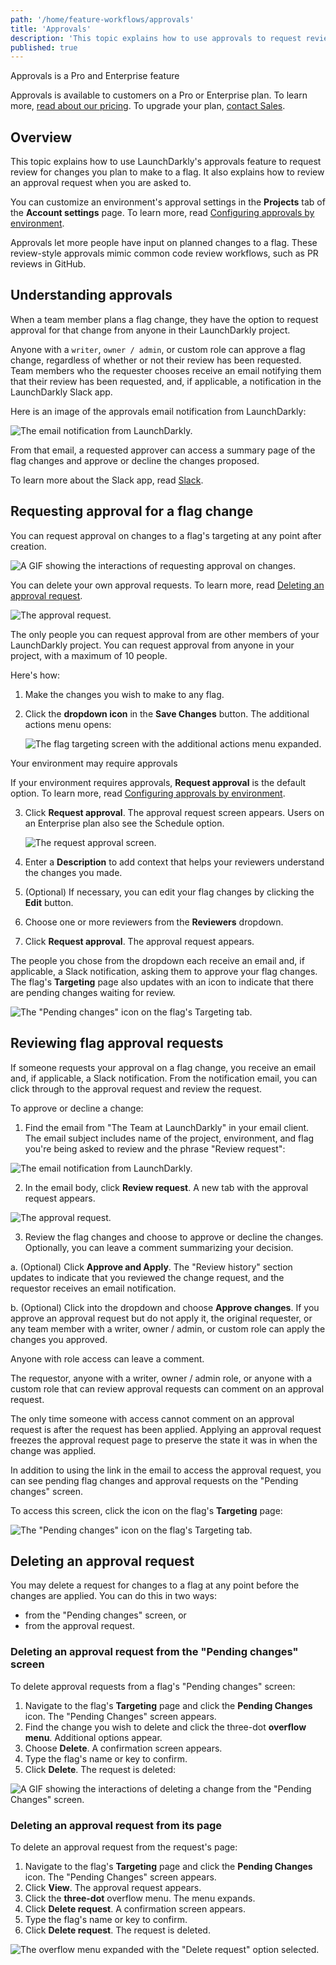 ```yaml
---
path: '/home/feature-workflows/approvals'
title: 'Approvals'
description: 'This topic explains how to use approvals to request review for changes and review pending changes to flags.'
published: true
---
```


<Callout intent="primary">
<CalloutTitle>Approvals is a Pro and Enterprise feature</CalloutTitle>
<CalloutDescription>

Approvals is available to customers on a Pro or Enterprise plan. To learn more, [read about our pricing](https://launchdarkly.com/pricing/). To upgrade your plan, [contact Sales](https://launchdarkly.com/contact-sales/).

</CalloutDescription>
</Callout>

## Overview

This topic explains how to use LaunchDarkly's approvals feature to request review for changes you plan to make to a flag. It also explains how to review an approval request when you are asked to.

You can customize an environment's approval settings in the **Projects** tab of the **Account settings** page. To learn more, read [Configuring approvals by environment](/home/managing-flags/feature-workflows/environment-approvals).

Approvals let more people have input on planned changes to a flag. These review-style approvals mimic common code review workflows, such as PR reviews in GitHub.

## Understanding approvals

When a team member plans a flag change, they have the option to request approval for that change from anyone in their LaunchDarkly project.

Anyone with a `writer`, `owner / admin`, or custom role can approve a flag change, regardless of whether or not their review has been requested. Team members who the requester chooses receive an email notifying them that their review has been requested, and, if applicable, a notification in the LaunchDarkly Slack app.

Here is an image of the approvals email notification from LaunchDarkly:

![The email notification from LaunchDarkly.](../../images/approvals-email.png)

From that email, a requested approver can access a summary page of the flag changes and approve or decline the changes proposed.

To learn more about the Slack app, read [Slack](/integrations/slack).

## Requesting approval for a flag change

You can request approval on changes to a flag's targeting at any point after creation.

![A GIF showing the interactions of requesting approval on changes.](../../images/approvals-requesting-approval.gif)

You can delete your own approval requests. To learn more, read [Deleting an approval request](#deleting-an-approval-request).

![The approval request.](../../images/approvals-approval-screen.png)

The only people you can request approval from are other members of your LaunchDarkly project. You can request approval from anyone in your project, with a maximum of 10 people.

Here's how:

1. Make the changes you wish to make to any flag.
2. Click the **dropdown icon** in the **Save Changes** button. The additional actions menu opens:

    ![The flag targeting screen with the additional actions menu expanded.](../../images/approvals-request-dropdown.png)

<Callout intent="info">
<CalloutTitle>Your environment may require approvals</CalloutTitle>
<CalloutDescription>

If your environment requires approvals, **Request approval** is the default option. To learn more, read [Configuring approvals by environment](/home/feature-workflows/environment-approvals).

</CalloutDescription>
</Callout>

3. Click **Request approval**. The approval request screen appears. Users on an Enterprise plan also see the Schedule option.

    ![The request approval screen.](../../images/approvals-request.png)

4. Enter a **Description** to add context that helps your reviewers understand the changes you made.
5. (Optional) If necessary, you can edit your flag changes by clicking the **Edit** button.
6. Choose one or more reviewers from the **Reviewers** dropdown.
7. Click **Request approval**. The approval request appears.

The people you chose from the dropdown each receive an email and, if applicable, a Slack notification, asking them to approve your flag changes. The flag's **Targeting** page also updates with an icon to indicate that there are pending changes waiting for review.

![The "Pending changes" icon on the flag's Targeting tab.](../../images/workflows-pending-changes-callout.png)

## Reviewing flag approval requests

If someone requests your approval on a flag change, you receive an email and, if applicable, a Slack notification. From the notification email, you can click through to the approval request and review the request.

To approve or decline a change:

1. Find the email from "The Team at LaunchDarkly" in your email client. The email subject includes name of the project, environment, and flag you're being asked to review and the phrase "Review request":

![The email notification from LaunchDarkly.](../../images/approvals-email.png)

2. In the email body, click **Review request**. A new tab with the approval request appears.

![The approval request.](../../images/approvals-approval-screen.png)

3. Review the flag changes and choose to approve or decline the changes. Optionally, you can leave a comment summarizing your decision.

  a. (Optional) Click **Approve and Apply**. The "Review history" section updates to indicate that you reviewed the change request, and the requestor receives an email notification.

  b. (Optional) Click into the dropdown and choose **Approve changes**. If you approve an approval request but do not apply it, the original requester, or any team member with a writer, owner / admin, or custom role can apply the  changes you approved.

<Callout intent="info">
<CalloutTitle>Anyone with role access can leave a comment.</CalloutTitle>
<CalloutDescription>

The requestor, anyone with a writer, owner / admin role, or anyone with a custom role that can review approval requests can comment on an approval request.

The only time someone with access cannot comment on an approval request is after the request has been applied. Applying an approval request freezes the approval request page to preserve the state it was in when the change was applied.

</CalloutDescription>
</Callout>

In addition to using the link in the email to access the approval request, you can see pending flag changes and approval requests on the "Pending changes" screen.

To access this screen, click the icon on the flag's **Targeting** page:

![The "Pending changes" icon on the flag's Targeting tab.](../../images/workflows-pending-changes-callout.png)

## Deleting an approval request

You may delete a request for changes to a flag at any point before the changes are applied. You can do this in two ways:

* from the "Pending changes" screen, or
* from the approval request.

### Deleting an approval request from the "Pending changes" screen

To delete approval requests from a flag's "Pending changes" screen:

1. Navigate to the flag's **Targeting** page and click the **Pending Changes** icon. The "Pending Changes" screen appears.
2. Find the change you wish to delete and click the three-dot **overflow menu**. Additional options appear.
3. Choose **Delete**. A confirmation screen appears.
4. Type the flag's name or key to confirm.
5. Click **Delete**. The request is deleted:

![A GIF showing the interactions of deleting a change from the "Pending Changes" screen.](../../images/approvals-delete-from-pending-changes.gif)

### Deleting an approval request from its page

To delete an approval request from the request's page:

1. Navigate to the flag's **Targeting** page and click the **Pending Changes** icon. The "Pending Changes" screen appears.
2. Click **View**. The approval request appears.
3. Click the **three-dot** overflow menu. The menu expands.
3. Click **Delete request**. A confirmation screen appears.
4. Type the flag's name or key to confirm.
5. Click **Delete request**. The request is deleted.

![The overflow menu expanded with the "Delete request" option selected.](../../images/approvals-delete-overflow.png)
